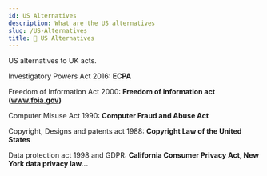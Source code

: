 ```yaml
---
id: US Alternatives
description: What are the US alternatives
slug: /US-Alternatives
title: 🌱 US Alternatives
---
```


<p className="grey">US alternatives to UK acts.</p>

Investigatory Powers Act 2016: **ECPA**

Freedom of Information Act 2000: **Freedom of information act (www.foia.gov)**

Computer Misuse Act 1990: **Computer Fraud and Abuse Act**


Copyright, Designs and patents act 1988: **Copyright Law of the United States**

Data protection act 1998 and GDPR: **California Consumer Privacy Act, New York data privacy law...**



